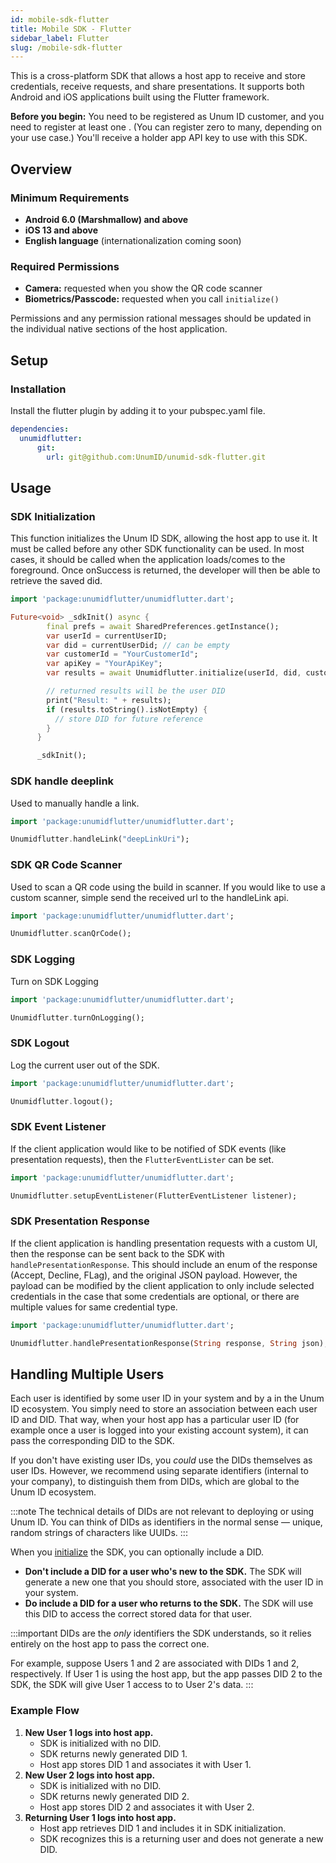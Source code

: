 ```yaml
---
id: mobile-sdk-flutter
title: Mobile SDK - Flutter
sidebar_label: Flutter
slug: /mobile-sdk-flutter
---
```



This is a cross-platform SDK that allows a host app to receive and store <Tip type="credential">credentials</Tip>, receive <Tip type="request">requests</Tip>, and share <Tip type="presentation">presentations</Tip>. It supports both Android and iOS applications built using the Flutter framework.

**Before you begin:** You need to be registered as Unum ID customer, and you need to register at least one <Tip type="holder app"/>. (You can register zero to many, depending on your use case.) You'll receive a holder app API key to use with this SDK.

## Overview

### Minimum Requirements
- **Android 6.0 (Marshmallow) and above**
- **iOS 13 and above**
- **English language** (internationalization coming soon)

### Required Permissions
- **Camera:** requested when you show the QR code scanner
- **Biometrics/Passcode:** requested when you call `initialize()`

Permissions and any permission rational messages should be updated in the individual native sections of the host application.

## Setup

### Installation

Install the flutter plugin by adding it to your pubspec.yaml file.

```yaml
dependencies:
  unumidflutter:
      git:
        url: git@github.com:UnumID/unumid-sdk-flutter.git
```

## Usage

### SDK Initialization

This function initializes the Unum ID SDK, allowing the host app to use it. It must be called before any other SDK functionality can be used. In most cases, it should be called when the application loads/comes to the foreground. Once onSuccess is returned, the developer will then be able to retrieve the saved did.

```dart
import 'package:unumidflutter/unumidflutter.dart';

Future<void> _sdkInit() async {
        final prefs = await SharedPreferences.getInstance();
        var userId = currentUserID;
        var did = currentUserDid; // can be empty
        var customerId = "YourCustomerId";
        var apiKey = "YourApiKey";
        var results = await Unumidflutter.initialize(userId, did, customerId, apiKey);

        // returned results will be the user DID
        print("Result: " + results);
        if (results.toString().isNotEmpty) {
          // store DID for future reference
        }
      }

      _sdkInit();
```

### SDK handle deeplink

Used to manually handle a link.

```dart
import 'package:unumidflutter/unumidflutter.dart';

Unumidflutter.handleLink("deepLinkUri");
```


### SDK QR Code Scanner

Used to scan a QR code using the build in scanner. If you would like to use a custom scanner, simple send the received url to the handleLink api.

```dart
import 'package:unumidflutter/unumidflutter.dart';

Unumidflutter.scanQrCode();
```

### SDK Logging

Turn on SDK Logging

```dart
import 'package:unumidflutter/unumidflutter.dart';

Unumidflutter.turnOnLogging();
```

### SDK Logout

Log the current user out of the SDK.

```dart
import 'package:unumidflutter/unumidflutter.dart';

Unumidflutter.logout();
```

### SDK Event Listener

If the client application would like to be notified of SDK events (like presentation requests), then the `FlutterEventLister` can be set.

```dart
import 'package:unumidflutter/unumidflutter.dart';

Unumidflutter.setupEventListener(FlutterEventListener listener);
```

### SDK Presentation Response

If the client application is handling presentation requests with a custom UI, then the response can be sent back to the SDK with `handlePresentationResponse`.
This should include an enum of the response (Accept, Decline, FLag), and the original JSON payload. However, the payload can be modified by the client application to only include selected credentials in the case that some credentials are optional, or there are multiple values for same credential type.

```dart
import 'package:unumidflutter/unumidflutter.dart';

Unumidflutter.handlePresentationResponse(String response, String json);
```

## Handling Multiple Users

Each user is identified by some user ID in your system and by a <Tip type="DID"/> in the Unum ID ecosystem. You simply need to store an association between each user ID and DID. That way, when your host app has a particular user ID (for example once a user is logged into your existing account system), it can pass the corresponding DID to the SDK.

If you don't have existing user IDs, you *could* use the DIDs themselves as user IDs. However, we recommend using separate identifiers (internal to your company), to distinguish them from DIDs, which are global to the Unum ID ecosystem.

:::note
The technical details of DIDs are not relevant to deploying or using Unum ID. You can think of DIDs as identifiers in the normal sense — unique, random strings of characters like UUIDs.
:::

When you [initialize](#initialize) the SDK, you can optionally include a DID.
- **Don't include a DID for a user who's new to the SDK.** The SDK will generate a new one that you should store, associated with the user ID in your system.
- **Do include a DID for a user who returns to the SDK.** The SDK will use this DID to access the correct stored data for that user.

:::important
DIDs are the *only* identifiers the SDK understands, so it relies entirely on the host app to pass the correct one.

For example, suppose Users 1 and 2 are associated with DIDs 1 and 2, respectively. If User 1 is using the host app, but the app passes DID 2 to the SDK, the SDK will give User 1 access to to User 2's data.
:::

### Example Flow

1. **New User 1 logs into host app.**
    - SDK is initialized with no DID.
    - SDK returns newly generated DID 1.
    - Host app stores DID 1 and associates it with User 1.
2. **New User 2 logs into host app.**
    - SDK is initialized with no DID.
    - SDK returns newly generated DID 2.
    - Host app stores DID 2 and associates it with User 2.
3. **Returning User 1 logs into host app.**
    - Host app retrieves DID 1 and includes it in SDK initialization.
    - SDK recognizes this is a returning user and does not generate a new DID.